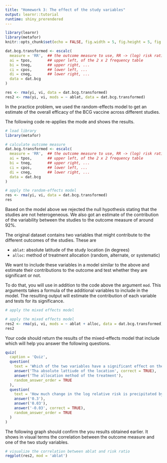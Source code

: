 ```yaml
---
title: "Homework 3: The effect of the study variables"
output: learnr::tutorial
runtime: shiny_prerendered
---
```


```r
library(learnr)
library(metafor)
knitr::opts_chunk$set(echo = FALSE, fig.width = 5, fig.height = 5, fig.align = 'center')

dat.bcg.transformed <- escalc(
  measure = 'RR',  ## the outcome measure to use, RR -> (log) risk ratio
  ai = tpos,       ## upper left, of the 2 x 2 frequency table
  bi = tneg,       ## upper right, ...
  ci = cpos,       ## lower left, ...
  di = cneg,       ## lower right, ...
  data = dat.bcg
)

res <- rma(yi, vi, data = dat.bcg.transformed)
res2 <- rma(yi, vi, mods = ~ ablat, data = dat.bcg.transformed)
```

In the practice problem, we used the random-effects model to get an estimate of
the overall efficacy of the BCG vaccine across different studies.

The following code re-applies the mode and shows the results.

```r
# load library
library(metafor)

# calculate outcome measure
dat.bcg.transformed <- escalc(
  measure = 'RR',  ## the outcome measure to use, RR -> (log) risk ratio
  ai = tpos,       ## upper left, of the 2 x 2 frequency table
  bi = tneg,       ## upper right, ...
  ci = cpos,       ## lower left, ...
  di = cneg,       ## lower right, ...
  data = dat.bcg
)

# apply the random-effects model
res <- rma(yi, vi, data = dat.bcg.transformed)
res
```

Based on the model above we rejected the null hypothesis stating that the 
studies are not heterogeneous. We also got an estimate of the contribution of
the variability between the studies to the outcome measure of around 92%. 

The original dataset contains two variables that might contribute to the 
different outcomes of the studies. These are

- `ablat`: absolute latitude of the study location (in degrees)
- `alloc`: method of treatment allocation (random, alternate, or systematic)

We want to include these variables in a model similar to the above and estimate
their contributions to the outcome and test whether they are significant or not.

To do that, you will use in addition to the code above the argument `mod`. This
arguments takes a formula of the additional variables to include in the model.
The resulting output will estimate the contribution of each variable and tests
for its significance.

```r
# apply the mixed effects model
```

```r
# apply the mixed effects model
res2 <- rma(yi, vi, mods = ~ ablat + alloc, data = dat.bcg.transformed)
res2
```

Your code should return the results of the mixed-effects model that include
which will help you answer the following questions.

```r
quiz(
  caption = 'Quiz',
  question(
    text = 'Which of the two variables have a significant effect on the vaccine efficacy?',
    answer('Tha absolute lattiude of the location', correct = TRUE),
    answer('The allocation method of the treatment'),
    random_answer_order = TRUE
  ),
  question(
    text = 'How much change in the log relative risk is precipitated by one degree increase in the absoloute lattitude of the study location?',
    answer('0.3'),
    answer('0.03'),
    answer('-0.03', correct = TRUE),
    random_answer_order = TRUE
  )
)
```

The following graph should confirm the you results obtained earlier. It shows 
in visual terms the correlation between the outcome measure and one of the two
study variables.

```r
# visualize the correlation between ablat and risk ratio
regplot(res2, mod = 'ablat')
```
